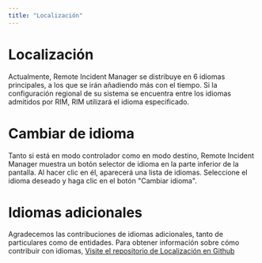 ```yaml
---
title: "Localización"
---
```


# Localización

Actualmente, Remote Incident Manager se distribuye en 6 idiomas principales, a los que se irán añadiendo más con el tiempo. Si la configuración regional de su sistema se encuentra entre los idiomas admitidos por RIM, RIM utilizará el idioma especificado.

# Cambiar de idioma

Tanto si está en modo controlador como en modo destino, Remote Incident Manager muestra un botón selector de idioma en la parte inferior de la pantalla. Al hacer clic en él, aparecerá una lista de idiomas. Seleccione el idioma deseado y haga clic en el botón "Cambiar idioma".

# Idiomas adicionales

Agradecemos las contribuciones de idiomas adicionales, tanto de particulares como de entidades. Para obtener información sobre cómo contribuir con idiomas, [Visite el repositorio de Localización en Github](https://github.com/PneumaSolutions/rim-localization)